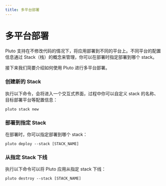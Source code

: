 ```yaml
---
title: 多平台部署
---
```


# 多平台部署

Pluto 支持在不修改代码的情况下，将应用部署到不同的平台上。不同平台的配置信息通过 Stack（栈）的概念来管理，你可以在部署时指定部署到哪个 stack。

接下来我们简要介绍如何使用 Pluto 进行多平台部署。

### 创建新的 Stack

执行以下命令，会将进入一个交互式界面，过程中你可以自定义 stack 的名称、目标部署平台等配置信息：

```shell
pluto stack new
```

### 部署到指定 Stack

在部署时，你可以指定部署到哪个 stack：

```shell
pluto deploy --stack [STACK_NAME]
```

### 从指定 Stack 下线

执行以下命令可以将 Pluto 应用从指定 stack 下线：

```shell
pluto destroy --stack [STACK_NAME]
```

